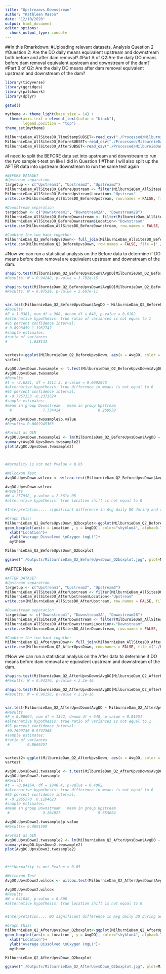 ```yaml
---
title: "Upstreamvs.Downstream"
author: "Kathleen Mason"
date: "12/10/2020"
output: html_document
editor_options: 
  chunk_output_type: console
---
```


##In this Rmarkdown:
#Uploading relevant datasets, Analysis Question 2
#Question 2: Are the DO daily means equivalent upstream and downstream both before and after dam removal?
#Part A of Q2:Are the daily DO means before dam removal equivalent upstream and downstream of the dam?
#Part B of Q2: Are the daily DO means after dam removal equivalent upstream and downstream of the dam?



```r

library(tidyverse)
library(ggridges)
library(patchwork)
library(dplyr)

getwd()

mytheme <- theme_light(base_size = 14) +
  theme(axis.text = element_text(color = "black"), 
        legend.position = "top")
theme_set(mytheme)

MilburnieDam_AllSitesDO_TimeStampSUBSET<-read_csv("./Processed/MilburnieDam_AllSitesDO_TimeStampSUBSET_processed.csv")
MilburnieDam_AllSitesDO_BeforeSUBSET<-read_csv("./Processed/MilburnieDam_AllSitesDO_AfterSUBSET_processed.csv")
MilburnieDam_AllSitesDO_AfterSUBSET<-read_csv("./Processed/MilburnieDam_AllSitesDO_BeforeSUBSET_processed.csv")


```

#I need to split the BEFORE data set into upstream and downstream to run the two sample t-test on like I did in Question 1
#Then I will also split up the AFTER data into upstream downstream to run the same test again
```r

#BEFORE DATASET
#Upstream separation
targetup <- c("Upstream1", "Upstream2", "Upstream3")
MilburnieDam_AllSitesDO_BeforeUpstream <- filter(MilburnieDam_AllSitesDO_BeforeSUBSET, Site %in% targetup)
MilburnieDam_AllSitesDO_BeforeUpstream$Location<-"Upstream"
write.csv(MilburnieDam_AllSitesDO_BeforeUpstream, row.names = FALSE, file =("./Processed/MilburnieDam_AllSitesDO_BeforeUpstream_processed.csv"))

#Downstream separation
targetdown <- c("Downstream1", "Downstream2A", "Downstream2B")
MilburnieDam_AllSitesDO_BeforeDownstream <- filter(MilburnieDam_AllSitesDO_BeforeSUBSET, Site %in% targetdown)
MilburnieDam_AllSitesDO_BeforeDownstream$Location<-"Downstream"
write.csv(MilburnieDam_AllSitesDO_BeforeDownstream, row.names = FALSE, file =("./Processed/MilburnieDam_AllSitesDO_BeforeDownstream_processed.csv"))

#Combine the two back together
MilburnieDam_Q2_BeforeUpvsDown<- full_join(MilburnieDam_AllSitesDO_BeforeDownstream, MilburnieDam_AllSitesDO_BeforeUpstream)
write.csv(MilburnieDam_Q2_BeforeUpvsDown, row.names = FALSE, file =("./Processed/MilburnieDam_Q2_BeforeUpvsDown_processed.csv"))


```

#Now we can run a statistical analysis on the Before data to determine if DO means before dam removal are equivalent upstream and downstream of the dam.
```r

shapiro.test(MilburnieDam_Q2_BeforeUpvsDown$AvgDO[MilburnieDam_Q2_BeforeUpvsDown$Location == "Upstream"])
#Results: W = 0.94248, p-value = 3.702e-15

shapiro.test(MilburnieDam_Q2_BeforeUpvsDown$AvgDO[MilburnieDam_Q2_BeforeUpvsDown$Location == "Downstream"])
#Results: W = 0.97528, p-value = 2.667e-11


var.test(MilburnieDam_Q2_BeforeUpvsDown$AvgDO ~ MilburnieDam_Q2_BeforeUpvsDown$Location)
#Results
#F = 1.0381, num df = 908, denom df = 648, p-value = 0.6102
#alternative hypothesis: true ratio of variances is not equal to 1
#95 percent confidence interval:
# 0.8993459 1.1962747
#sample estimates:
#ratio of variances 
#          1.038133 


vartest<-ggplot(MilburnieDam_Q2_BeforeUpvsDown, aes(x = AvgDO, color = Location)) + geom_freqpoly()
vartest

AvgDO.UpvsDown.twosample <- t.test(MilburnieDam_Q2_BeforeUpvsDown$AvgDO ~ MilburnieDam_Q2_BeforeUpvsDown$Location) 
AvgDO.UpvsDown.twosample
#Results
#t = -3.6291, df = 1411.3, p-value = 0.0002945
#alternative hypothesis: true difference in means is not equal to 0
#95 percent confidence interval:
# -0.7957353 -0.2373324
#sample estimates:
#mean in group Downstream   mean in group Upstream 
  #              7.734424                 8.250958 

AvgDO.UpvsDown.twosample$p.value
#Results= 0.0002945363

#Format as GLM
AvgDO.UpvsDown.twosample2 <- lm(MilburnieDam_Q2_BeforeUpvsDown$AvgDO ~ MilburnieDam_Q2_BeforeUpvsDown$Location) 
summary(AvgDO.UpvsDown.twosample2)
plot(AvgDO.UpvsDown.twosample2)



#Normality is not met Pvalue < 0.05

#Wilcoxon Test
AvgDO.UpvsDown.wilcox <- wilcox.test(MilburnieDam_Q2_BeforeUpvsDown$AvgDO ~ MilburnieDam_Q2_BeforeUpvsDown$Location) 

AvgDO.UpvsDown.wilcox
#Results
#W = 257958, p-value = 2.361e-05
#alternative hypothesis: true location shift is not equal to 0

#Interpretation.... significant difference in Avg daily DO during and after the dam removal(p value<0.0001, Wilcoxon test, W=  1889176)

#Graph this!
MilburnieDam_Q2_BeforeUpvsDown_Q2boxplot<-ggplot(MilburnieDam_Q2_BeforeUpvsDown) +
geom_boxplot(aes(x = Location , y = AvgDO), color="skyblue4", alpha=0.75)+
  xlab("Location")+
  ylab("Average Dissolved \nOxygen (mgL)")+
  mytheme

MilburnieDam_Q2_BeforeUpvsDown_Q2boxplot

ggsave("./Outputs/MilburnieDam_Q2_BeforeUpvsDown_Q2boxplot.jpg", plot=MilburnieDam_Q2_BeforeUpvsDown_Q2boxplot, width =10, height=6, units="in", dpi=300)

```




#AFTER Now

```r
#AFTER DATASET
#Upstream separation
targetup <- c("Upstream1", "Upstream2", "Upstream3")
MilburnieDam_AllSitesDO_AfterUpstream <- filter(MilburnieDam_AllSitesDO_AfterSUBSET, Site %in% targetup)
MilburnieDam_AllSitesDO_AfterUpstream$Location<-"Upstream"
write.csv(MilburnieDam_AllSitesDO_AfterUpstream, row.names = FALSE, file =("./Processed/MilburnieDam_AllSitesDO_AfterUpstream_processed.csv"))

#Downstream separation
targetdown <- c("Downstream1", "Downstream2A", "Downstream2B")
MilburnieDam_AllSitesDO_AfterDownstream <- filter(MilburnieDam_AllSitesDO_AfterSUBSET, Site %in% targetdown)
MilburnieDam_AllSitesDO_AfterDownstream$Location<-"Downstream"
write.csv(MilburnieDam_AllSitesDO_AfterDownstream, row.names = FALSE, file =("./Processed/MilburnieDam_AllSitesDO_AfterDownstream_processed.csv"))

#Combine the two back together
MilburnieDam_Q2_AfterUpvsDown<- full_join(MilburnieDam_AllSitesDO_AfterDownstream, MilburnieDam_AllSitesDO_AfterUpstream)
write.csv(MilburnieDam_Q2_AfterUpvsDown, row.names = FALSE, file =("./Processed/MilburnieDam_Q2_AfterUpvsDown_processed.csv"))

```

#Now we can run a statistical analysis on the After data to determine if DO means before dam removal are equivalent upstream and downstream of the dam.
```r

shapiro.test(MilburnieDam_Q2_AfterUpvsDown$AvgDO[MilburnieDam_Q2_AfterUpvsDown$Location == "Upstream"])
#Results: W = 0.94276, p-value < 2.2e-16

shapiro.test(MilburnieDam_Q2_AfterUpvsDown$AvgDO[MilburnieDam_Q2_AfterUpvsDown$Location == "Downstream"])
#Results: W = 0.96158, p-value < 2.2e-16


var.test(MilburnieDam_Q2_AfterUpvsDown$AvgDO ~ MilburnieDam_Q2_AfterUpvsDown$Location)
#Results
#F = 0.86664, num df = 1342, denom df = 948, p-value = 0.01651
#alternative hypothesis: true ratio of variances is not equal to 1
#95 percent confidence interval:
 #0.7699730 0.9742568
#sample estimates:
#ratio of variances 
 #        0.8666357 


vartest2<-ggplot(MilburnieDam_Q2_AfterUpvsDown, aes(x = AvgDO, color = Location)) + geom_freqpoly()
vartest

AvgDO.UpvsDown2.twosample <- t.test(MilburnieDam_Q2_AfterUpvsDown$AvgDO ~ MilburnieDam_Q2_AfterUpvsDown$Location) 
AvgDO.UpvsDown2.twosample
#Results
#t = -0.84154, df = 1948.4, p-value = 0.4002
#alternative hypothesis: true difference in means is not equal to 0
#95 percent confidence interval:
# -0.2965370  0.1184623
#sample estimates:
#mean in group Downstream   mean in group Upstream 
 #               9.264027                 9.353064 

AvgDO.UpvsDown2.twosample$p.value
#Results= 0.4001508

#Format as GLM
AvgDO.UpvsDown2.twosample2 <- lm(MilburnieDam_Q2_AfterUpvsDown$AvgDO ~ MilburnieDam_Q2_AfterUpvsDown$Location) 
summary(AvgDO.UpvsDown2.twosample2)
plot(AvgDO.UpvsDown2.twosample2)



#***Normality is met Pvalue > 0.05

#Wilcoxon Test
AvgDO.UpvsDown2.wilcox <- wilcox.test(MilburnieDam_Q2_AfterUpvsDown$AvgDO ~ MilburnieDam_Q2_AfterUpvsDown$Location) 

AvgDO.UpvsDown2.wilcox
#Results
#W = 641046, p-value = 0.808
#alternative hypothesis: true location shift is not equal to 0


#Interpretation.... NO significant difference in Avg daily DO during and after the dam removal(p value>0.0001, Wilcoxon test, W= 641046)

#Graph this!
MilburnieDam_Q2_AfterUpvsDown_Q2boxplot<-ggplot(MilburnieDam_Q2_AfterUpvsDown) +
geom_boxplot(aes(x = Location , y = AvgDO), color="skyblue4", alpha=0.75)+
  xlab("Location")+
  ylab("Average Dissolved \nOxygen (mgL)")+
  mytheme

MilburnieDam_Q2_AfterUpvsDown_Q2boxplot

ggsave("./Outputs/MilburnieDam_Q2_AfterUpvsDown_Q2boxplot.jpg", plot=MilburnieDam_Q2_AfterUpvsDown_Q2boxplot, width =10, height=6, units="in", dpi=300)




```

